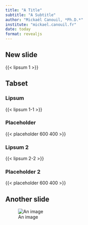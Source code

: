 ```yaml
---
title: "A Title"
subtitle: "A Subtitle"
author: "Mickaël Canouil, *Ph.D.*"
institute: "mickael.canouil.fr"
date: today
format: revealjs
---
```


## New slide {.smaller}

{{< lipsum 1 >}}

## Tabset {.smaller}

:::: {.panel-tabset}

### Lipsum

{{< lipsum 1-1 >}}

### Placeholder

{{< placeholder 600 400 >}}

### Lipsum 2

{{< lipsum 2-2 >}}

### Placeholder 2

{{< placeholder 600 400 >}}

:::

## Another slide {.smaller}

![An image]({{< placeholder 900 300>}})
